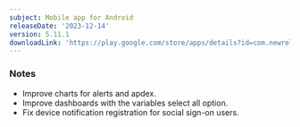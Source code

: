```yaml
---
subject: Mobile app for Android
releaseDate: '2023-12-14'
version: 5.11.1
downloadLink: 'https://play.google.com/store/apps/details?id=com.newrelic.rpm'
---
```


### Notes

* Improve charts for alerts and apdex.
* Improve dashboards with the variables select all option.
* Fix device notification registration for social sign-on users.
